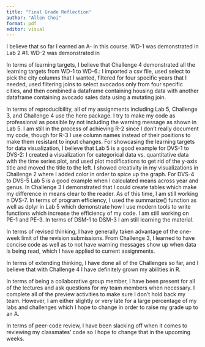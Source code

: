 ```yaml
---
title: "Final Grade Reflection"
author: "Allen Choi"
format: pdf
editor: visual
---
```


I believe that so far I earned an A- in this course. WD-1 was demonstrated in Lab 2 #1. WD-2 was demonstrated in

In terms of learning targets, I believe that Challenge 4 demonstrated all the learning targets from WD-1 to WD-6.: I imported a csv file, used select to pick the city columns that I wanted, filtered for four specific years that I needed, used filtering joins to select avocados only from four specific cities, and then combined a dataframe containing housing data with another dataframe containing avocado sales data using a mutating join.

In terms of reproducibility, all of my assignments including Lab 5, Challenge 3, and Challenge 4 use the here package. I try to make my code as professional as possible by not including the warning message as shown in Lab 5. I am still in the process of achieving R-2 since I don't really document my code, though for R-3 I use column names instead of their positions to make them resistant to input changes. For showcasing the learning targets for data visualization, I believe that Lab 5 is a good example for DVS-1 to DVS-2: I created a visualization for categorical data vs. quantitative data with the time series plot, and used plot modifications to get rid of the y-axis title and moved the title to the left. I showed creativity in my visualizations in Challenge 2 where I added color in order to spice up the graph. For DVS-4 to DVS-5 Lab 5 is a good example when I calculated means across year and genus. In Challenge 3 I demonstrated that I could create tables which make my difference in means clear to the reader. As of this time, I am still working n DVS-7. In terms of program efficiency, I used the summarize() function as well as dplyr in Lab 5 which demonstrate how I use modern tools to write functions which increase the efficiency of my code. I am still working on PE-1 and PE-3. In terms of DSM-1 to DSM-3 I am still learning the material.

In terms of revised thinking, I have generally taken advantage of the one-week limit of the revision submissions. From Challenge 3, I learned to have concise code as well as to not have warning messages show up when data is being read, which I have applied to current assignments.

In terms of extending thinking, I have done all of the Challenges so far, and I believe that with Challenge 4 I have definitely grown my abilities in R.

In terms of being a collaborative group member, I have been present for all of the lectures and ask questions for my team members when necessary. I complete all of the preview activities to make sure I don't hold back my team. However, I am either slightly or very late for a large percentage of my labs and challenges which I hope to change in order to raise my grade up to an A.

In terms of peer-code review, I have been slacking off when it comes to reviewing my classmates' code so I hope to change that in the upcoming weeks.
